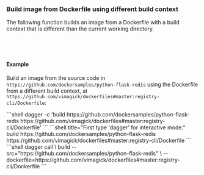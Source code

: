 ### Build image from Dockerfile using different build context

The following function builds an image from a Dockerfile with a build context that is different than the current working directory.

<Tabs groupId="language" queryString="sdk">
<TabItem value="go" label="Go">

```go file=../../../cookbook/snippets/builds/dockerfile-context/go/main.go
```

</TabItem>
<TabItem value="python" label="Python">

```python file=../../../cookbook/snippets/builds/dockerfile-context/python/main.py
```

</TabItem>
<TabItem value="typescript" label="TypeScript">

```typescript file=../../../cookbook/snippets/builds/dockerfile-context/typescript/index.ts
```

</TabItem>
<TabItem value="php" label="PHP">

```php file=../../../cookbook/snippets/builds/dockerfile-context/php/src/MyModule.php
```

</TabItem>
</Tabs>

#### Example

Build an image from the source code in `https://github.com/dockersamples/python-flask-redis` using the Dockerfile from a different build context, at `https://github.com/vimagick/dockerfiles#master:registry-cli/Dockerfile`:

<Tabs groupId="shell">
<TabItem value="System shell">
```shell
dagger -c 'build https://github.com/dockersamples/python-flask-redis https://github.com/vimagick/dockerfiles#master:registry-cli/Dockerfile'
```
</TabItem>
<TabItem value="Dagger Shell">
```shell title="First type 'dagger' for interactive mode."
build https://github.com/dockersamples/python-flask-redis https://github.com/vimagick/dockerfiles#master:registry-cli/Dockerfile
```
</TabItem>
<TabItem value="Dagger CLI">
```shell
dagger call \
    build --src="https://github.com/dockersamples/python-flask-redis" \
    --dockerfile=https://github.com/vimagick/dockerfiles#master:registry-cli/Dockerfile
```
</TabItem>
</Tabs>
